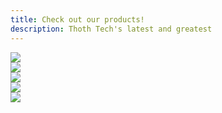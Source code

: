 ```yaml
---
title: Check out our products!
description: Thoth Tech's latest and greatest
---
```




<div class = 'artGallery'>
<LinkCard
  title="Art Gallery"
  description="a digital art gallery platform for the
    displaying and enjoying of art. One of our up and coming products. "
  href="/products/art-gallery/example/"
/>
<img src="/src/assets/logos/artgallery.png" class= "pi"/>
</div>

<div class = 'courseFlow'>
<LinkCard
  title="CourseFlow"
  description="This project aims to assists students and
    course directors in course planning and in
    comprehending the requirements of
    certain courses"
  href="/products/courseflow/example/"
/>
<img src="/src/assets/logos/courseflow.png" class = "pi"/>

</div>

<div class = 'operations'>
<LinkCard
  title="Operations"
  description="a deticated team for monitoring the other
    products and making their jobs as easier
    through research documentation."
  href="/products/company-operations/example/"
/>
<img src="/src/assets/logos/operations.png" class = "pi"/>
</div>

<div class = 'ontrack'>
<LinkCard
  title="Ontrack"
  description="an innovative Learning Management
    System that is designed for a skill-based
    course delivery model."
  href="/products/ontrack/example/"
/>
<img src="/src/assets/logos/ontrack.png" class = "pi"/>
</div>

<div class = 'splashkit'>
<LinkCard
  title="SplashKit"
  description="a C++ Software Development Kit. It is
    beginner-friendly to assist in introductory
    programming education, and can be used
    to create 2D games."
  href="/products/splashkit/example/"
/>
<img src="/src/assets/logos/splashkit.png" class="pi"/>
</div>


